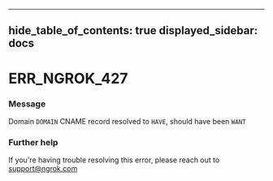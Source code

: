 

---
hide_table_of_contents: true
displayed_sidebar: docs
---


# ERR_NGROK_427

### Message
Domain `DOMAIN` CNAME record resolved to `HAVE`, should have been `WANT`

<ErrorDetails />



### Further help
If you're having trouble resolving this error, please reach out to [support@ngrok.com](mailto:support@ngrok.com?subject=Help%20with%20ERR_NGROK_427)

